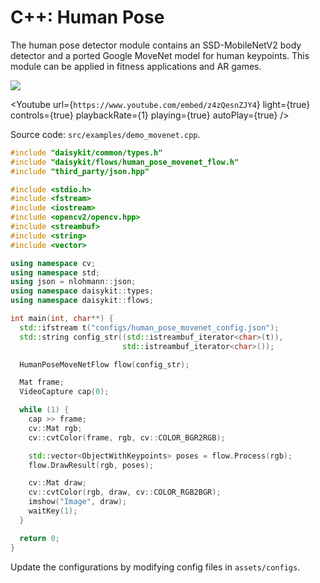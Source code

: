 
# C++: Human Pose

The human pose detector module contains an SSD-MobileNetV2 body detector
and a ported Google MoveNet model for human keypoints. This module can
be applied in fitness applications and AR games.

![](/images/python/humanpose.png)

<Youtube
    url={`https://www.youtube.com/embed/z4zQesnZJY4`}
    light={true}
    controls={true}
    playbackRate={1}
    playing={true}
    autoPlay={true}
/>

Source code: `src/examples/demo_movenet.cpp`.

```cpp
#include "daisykit/common/types.h"
#include "daisykit/flows/human_pose_movenet_flow.h"
#include "third_party/json.hpp"

#include <stdio.h>
#include <fstream>
#include <iostream>
#include <opencv2/opencv.hpp>
#include <streambuf>
#include <string>
#include <vector>

using namespace cv;
using namespace std;
using json = nlohmann::json;
using namespace daisykit::types;
using namespace daisykit::flows;

int main(int, char**) {
  std::ifstream t("configs/human_pose_movenet_config.json");
  std::string config_str((std::istreambuf_iterator<char>(t)),
                         std::istreambuf_iterator<char>());

  HumanPoseMoveNetFlow flow(config_str);

  Mat frame;
  VideoCapture cap(0);

  while (1) {
    cap >> frame;
    cv::Mat rgb;
    cv::cvtColor(frame, rgb, cv::COLOR_BGR2RGB);

    std::vector<ObjectWithKeypoints> poses = flow.Process(rgb);
    flow.DrawResult(rgb, poses);

    cv::Mat draw;
    cv::cvtColor(rgb, draw, cv::COLOR_RGB2BGR);
    imshow("Image", draw);
    waitKey(1);
  }

  return 0;
}
```

Update the configurations by modifying config files in `assets/configs`.
